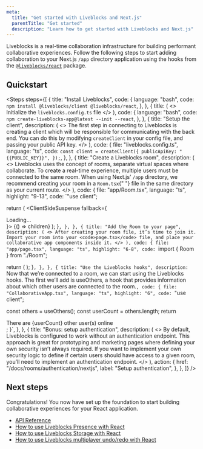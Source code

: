 ```yaml
---
meta:
  title: "Get started with Liveblocks and Next.js"
  parentTitle: "Get started"
  description: "Learn how to get started with Liveblocks and Next.js"
---
```


Liveblocks is a real-time collaboration infrastructure for building performant
collaborative experiences. Follow the following steps to start adding
collaboration to your Next.js `/app` directory application using the hooks from
the [`@liveblocks/react`](/docs/api-reference/liveblocks-react) package.

## Quickstart

<Steps
  steps={[
    {
      title: "Install Liveblocks",
      code: {
        language: "bash",
        code: `npm install @liveblocks/client @liveblocks/react`,
      },
    },
    {
      title: (
        <>
          Initialize the <code>liveblocks.config.ts</code> file
        </>
      ),
      code: {
        language: "bash",
        code: `npm create-liveblocks-app@latest --init --react`,
      },
    },
    {
      title: "Setup the client",
      description: (
        <>
          The first step in connecting to Liveblocks is creating a client which
          will be responsible for communicating with the back end. You can do
          this by modifying <code>createClient</code> in your config file, and
          passing your public API key.
        </>
      ),
      code: {
        file: "liveblocks.config.ts",
        language: "ts",
        code: `const client = createClient({
  publicApiKey: "{{PUBLIC_KEY}}",
});`,
      },
    },
    {
      title: "Create a Liveblocks room",
      description: (
        <>
          Liveblocks uses the concept of rooms, separate virtual spaces where
          collaborate. To create a real-time experience, multiple users must
          be connected to the same room. When using Next.js’ <code>/app</code>
          directory, we recommend creating your room in a <code>Room.tsx</code>{" "}
          file in the same directory as your current route.
        </>
      ),
      code: {
        file: "app/Room.tsx",
        language: "ts",
        highlight: "9-13",
        code: `"use client";


  return (
    <RoomProvider id="my-room" initialPresence={{}}>
      <ClientSideSuspense fallback={<div>Loading…</div>}>
        {() => children}
      </ClientSideSuspense>
    </RoomProvider>
  );
}`,
      },
    },
    {
      title: "Add the Room to your page",
      description: (
        <>
          After creating your room file, it’s time to join it. Import
          your room into your <code>page.tsx</code> file, and place
          your collaborative app components inside it.
        </>
      ),
      code: {
        file: "app/page.tsx",
        language: "ts",
        highlight: "6-8",
        code: `import { Room } from "./Room";

  return (
    <Room>
      <CollaborativeApp />
    </Room>
  );
}`,
      },
    },
    {
      title: "Use the Liveblocks hooks",
      description: `Now that we’re connected to a room, we can start using the Liveblocks hooks. The first we’ll add is useOthers, a hook that provides information about which other users are connected to the room.`,
      code: {
        file: "CollaborativeApp.tsx",
        language: "ts",
        highlight: "6",
        code: `"use client";


  const others = useOthers();
  const userCount = others.length;
  return <div>There are {userCount} other user(s) online</div>;
}`,
      },
    },
    {
      title: "Bonus: setup authentication",
      description: (
        <>
          By default, Liveblocks is configured to work without an authentication
          endpoint. This approach is great for prototyping and marketing pages
          where defining your own security isn’t always required. If you want to
          implement your own security logic to define if certain users should
          have access to a given room, you’ll need to implement an
          authentication endpoint.
        </>
      ),
      action: {
        href: "/docs/rooms/authentication/nextjs",
        label: "Setup authentication",
      },
    },
]} />

## Next steps

Congratulations! You now have set up the foundation to start building
collaborative experiences for your React application.

- [API Reference](/docs/api-reference/liveblocks-react)
- [How to use Liveblocks Presence with React](/docs/guides/how-to-use-liveblocks-presence-with-react)
- [How to use Liveblocks Storage with React](/docs/guides/how-to-use-liveblocks-stroage-with-react)
- [How to use Liveblocks multiplayer undo/redo with React](/docs/guides/how-to-use-liveblocks-multiplayer-undo-redo-with-react)
